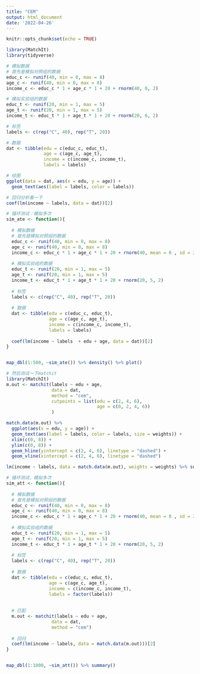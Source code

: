 ```yaml
---
title: "CEM"
output: html_document
date: '2022-04-26'
---
```


```r
knitr::opts_chunk$set(echo = TRUE)
```

```r
library(MatchIt)
library(tidyverse)
```

```r
# 模拟数据
# 首先是模拟对照组的数据
educ_c <- runif(40, min = 0, max = 8)
age_c <- runif(40, min = 0, max = 8)
income_c <- educ_c * 1 + age_c * 1 + 20 + rnorm(40, 0, 2)

# 模拟实验组的数据
educ_t <- runif(20, min = 1, max = 5)
age_t <- runif(20, min = 1, max = 5)
income_t <- educ_t * 1 + age_t * 1 + 20 + rnorm(20, 6, 2)

# 标签
labels <- c(rep("C", 40), rep("T", 20))

# 数据
dat <- tibble(edu = c(educ_c, educ_t),
              age = c(age_c, age_t),
              income = c(income_c, income_t),
              labels = labels)

# 绘图
ggplot(data = dat, aes(x = edu, y = age)) +
  geom_text(aes(label = labels, color = labels))
```


```r
# 回归分析看一下
coef(lm(income ~ labels, data = dat))[2]
```

```r
# 循环测试：模拟多次
sim_ate <- function(){
  
  # 模拟数据
  # 首先是模拟对照组的数据
  educ_c <- runif(40, min = 0, max = 8)
  age_c <- runif(40, min = 0, max = 8)
  income_c <- educ_c * 1 + age_c * 1 + 20 + rnorm(40, mean = 0 , sd = 2)
  
  # 模拟实验组的数据
  educ_t <- runif(20, min = 1, max = 5)
  age_t <- runif(20, min = 1, max = 5)
  income_t <- educ_t * 1 + age_t * 1 + 20 + rnorm(20, 5, 2)
  
  # 标签
  labels <- c(rep("C", 40), rep("T", 20))
  
  # 数据
  dat <- tibble(edu = c(educ_c, educ_t),
                age = c(age_c, age_t),
                income = c(income_c, income_t),
                labels = labels)
  
  coef(lm(income ~ labels  + edu + age, data = dat))[2]
}


map_dbl(1:500, ~sim_ate()) %>% density() %>% plot()
```


```r
# 然后测试一下matchit
library(MatchIt)
m.out <- matchit(labels ~ edu + age, 
                 data = dat, 
                 method = "cem",
                 cutpoints = list(edu = c(2, 4, 6),
                                  age = c(0, 2, 4, 6))
                 )

match.data(m.out) %>%
  ggplot(aes(x = edu, y = age)) +
  geom_text(aes(label = labels, color = labels, size = weights)) +
  xlim(c(0, 8)) +
  ylim(c(0, 8)) +
  geom_hline(yintercept = c(2, 4, 6), linetype = "dashed") +
  geom_vline(xintercept = c(2, 4, 6), linetype = "dashed")
```


```r
lm(income ~ labels, data = match.data(m.out), weights = weights) %>% summary()
```


```r
# 循环测试，模拟多次
sim_att <- function(){
  
  # 模拟数据
  # 首先是模拟对照组的数据
  educ_c <- runif(40, min = 0, max = 8)
  age_c <- runif(40, min = 0, max = 8)
  income_c <- educ_c * 1 + age_c * 1 + 20 + rnorm(40, mean = 0 , sd = 2)
  
  # 模拟实验组的数据
  educ_t <- runif(20, min = 1, max = 5)
  age_t <- runif(20, min = 1, max = 5)
  income_t <- educ_t * 1 + age_t * 1 + 20 + rnorm(20, 5, 2)
  
  # 标签
  labels <- c(rep("C", 40), rep("T", 20))
  
  # 数据
  dat <- tibble(edu = c(educ_c, educ_t),
                age = c(age_c, age_t),
                income = c(income_c, income_t),
                labels = factor(labels))
  
  
  # 匹配
  m.out <- matchit(labels ~ edu + age, 
                 data = dat,
                 method = "cem")
  
  # 回归
  coef(lm(income ~ labels, data = match.data(m.out)))[2]
}


map_dbl(1:1000, ~sim_att()) %>% summary()
```




